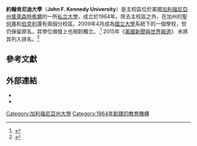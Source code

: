 {{noteTA
|G1=地名
}}
{{Infobox university
|name = John F. Kennedy University
|image_name =
|motto = Transforming Lives. Changing the World.
|established = 1964
|type = [[私立大學|私立大學]]
|affiliation = [[國立大學_(加利福尼亞州)|國立大學]]
|president = Dr. Charles “Mac” Powell <ref>{{cite web|title=JFKU News announcement|url=http://www.jfku.edu/News/JFKU-Announces-2013-Alumni-of-Year.html|access-date=2015-03-27|archive-url=https://web.archive.org/web/20150402093851/http://www.jfku.edu/News/JFKU-Announces-2013-Alumni-of-Year.html|archive-date=2015-04-02|dead-url=yes}}</ref> 
|city = [[普萊森特希爾_(加利福尼亞州)|普萊森特希爾]]
|state          = [[加利福尼亞州|加利福尼亞州]]
|country        = [[美國|美國]]
|coor = {{Coord|37|57|24|N|122|03|17|W|type:edu_region:US-CA|display=inline,title}}<ref>{{GNIS|2370585}}</ref>
|students = 1,400
|postgrad_label = graduate
|campus = 都市
|website = [http://www.JFKU.edu/ www.JFKU.edu]
}}

'''約翰肯尼迪大學'''（'''John F. Kennedy University'''）是主校區位於美國[[加利福尼亞州|加利福尼亞州]][[普萊森特希爾_(加利福尼亞州)|普萊森特希爾]]的一所[[私立大學|私立大學]]，成立於1964年。除去主校區之外，在加州的[[聖何塞_(加利福尼亞州)|聖何塞]]和[[伯克利_(加利福尼亞州)|伯克利]]還有兩個分校區。2009年4月成為[[國立大學_(加利福尼亞州)|國立大學]]系統下的一個學校，但仍保留原名，其學位頒發上也相對獨立。.<ref>{{Cite web|url=http://www.nusystem.org/News/News/NUS-JFK-University.html|title=Addition of John F. Kennedy University Establishes National University System as Model for 21st Century Education|publisher=nusystem.org|accessdate=2009-04-07|deadurl=yes|archiveurl=https://web.archive.org/web/20091006084905/http://www.nusystem.org/News/News/NUS-JFK-University.html|archivedate=2009-10-06}}</ref> 2015年《[[美國新聞與世界報道|美國新聞與世界報道]]》 未將其列入排名。<ref>{{cite web|title=John F. Kennedy University|url=http://colleges.usnews.rankingsandreviews.com/best-colleges/jfk-university-4484|publisher=[[美國新聞與世界報道|美國新聞與世界報道]]|accessdate=2015-03-27|archive-date=2016-08-27|archive-url=https://web.archive.org/web/20160827215410/http://colleges.usnews.rankingsandreviews.com/best-colleges/jfk-university-4484|dead-url=no}}</ref>

== 參考文獻==
{{reflist}}

==外部連結==
{{Portal|大學}}
* {{Official website|http://www.jfku.edu|John F. Kennedy University}}
* {{Official website|http://www.nusystem.org/|National University System}}

{{加利福尼亞州的學院和大學|state=collapsed}}
{{Unaccredited California Law Schools|state=collapsed}}

[[Category:加利福尼亞州大學|Category:加利福尼亞州大學]]
[[Category:1964年創建的教育機構|Category:1964年創建的教育機構]]